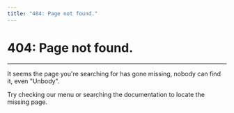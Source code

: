 ```yaml
---
title: "404: Page not found."
---
```


# 404: Page not found.

---

It seems the page you're searching for has gone missing, nobody can find it, even "Unbody".

Try checking our menu or searching the documentation to locate the missing page.
